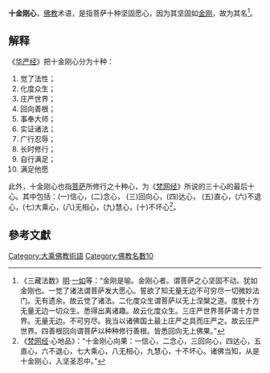 '''十金刚心'''，[[佛教|佛教]]术语，是指菩萨十种坚固愿心，因为其坚固如[[金刚|金刚]]，故为其名<ref>《三藏法数》[[明|明]]·[[一如|一如]]等：“金刚是喻。金刚心者。谓菩萨之心坚固不动。犹如金刚也。一觉了诸法谓菩萨发大愿心。誓欲了知无量无边不可穷尽一切微妙法门。无有遗余。故云觉了诸法。二化度众生谓菩萨以无上涅槃之道。度脱十方无量无边一切众生。悉得出离诸趣。故云化度众生。三庄严世界菩萨谓十方世界。无量无边。不可穷尽。我当以诸佛国土最上庄严之具而庄严之。故云庄严世界。四善根回向谓菩萨以种种修行善根。皆悉回向无上佛果。”</ref>。

== 解释 ==
《[[华严经|华严经]]》把十金刚心分为十种：
#觉了法性；
#化度众生；
#庄严世界；
#回向善根；
#事奉大师；
#实证诸法；
#广行忍辱；
#长时修行；
#自行满足；
#满足他愿

此外，十金刚心也指[[菩萨|菩萨]]所修行之十种心，为《[[菩薩戒經|梵网经]]》所说的三十心的最后十心。其中包括：(一)信心，(二)念心， (三)回向心，(四)达心， (五)直心，(六)不退心，(七)大乘心，(八)无相心，(九)慧心，(十)不坏心<ref>《[[菩薩戒經|梵网经]]·心地品》：“十金刚心向果：一信心，二念心，三回向心，四达心，五直心，六不退心，七大乘心，八无相心，九慧心，十不坏心。诸佛当知，从是十金刚心，入坚圣忍中。”</ref>。

==參考文獻==
{{reflist}}

{{佛教小作品}}
[[Category:大乘佛教術語|Category:大乘佛教術語]]
[[Category:佛教名數10|Category:佛教名數10]]